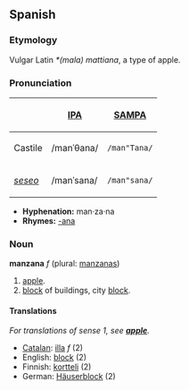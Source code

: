 ==Spanish==
===Etymology===
Vulgar Latin ''*(mala) mattiana'', a type of apple.

===Pronunciation===
{| border=1 cellpadding=5
! !! [[w:International Phonetic Alphabet|IPA]] !! [[w:SAMPA|SAMPA]]
|-
! Castile
| /manˈθana/ || <tt>/man"Tana/</tt>
|-
! ''[[seseo]]''
| /manˈsana/ || <tt>/man"sana/</tt>
|}

*'''Hyphenation:''' man·za·na
*'''Rhymes:''' [[Rhymes:Spanish:-ana|-ana]]

===Noun===
'''manzana''' ''f'' (plural: [[manzanas]])

# [[apple]].
# [[block]] of buildings, city [[block]].

====Translations====
''For translations of sense 1, see '''[[apple]]'''.''
*[[Catalan]]: [[illa]] ''f'' (2)
*English: [[block]] (2)
*Finnish: [[kortteli]] (2)
*German: [[Häuserblock]] (2)